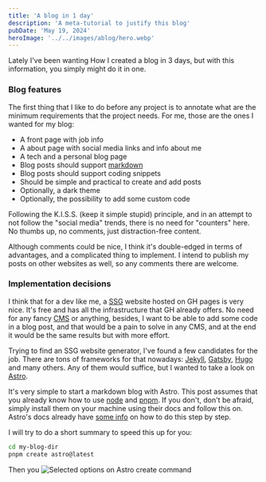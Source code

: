 ```yaml
---
title: 'A blog in 1 day'
description: 'A meta-tutorial to justify this blog'
pubDate: 'May 19, 2024'
heroImage: '../../images/ablog/hero.webp'
---
```


Lately I've been wanting
How I created a blog in 3 days, but with this information, you simply might do it in one.

### Blog features

The first thing that I like to do before any project is to annotate what are the minimum
requirements that the project needs. For me, those are the ones I wanted for my blog:
- A front page with job info
- A about page with social media links and info about me
- A tech and a personal blog page
- Blog posts should support [markdown](https://en.wikipedia.org/wiki/Markdown)
- Blog posts should support coding snippets
- Should be simple and practical to create and add posts
- Optionally, a dark theme
- Optionally, the possibility to add some custom code

Following the K.I.S.S. (keep it simple stupid) principle, and in an attempt to not follow
the "social media" trends, there is no need for "counters" here. No thumbs up, no comments,
just distraction-free content.

Although comments could be nice, I think it's double-edged in terms of advantages, and a
complicated thing to implement. I intend to publish my posts on other websites as well,
so any comments there are welcome.

### Implementation decisions

I think that for a dev like me, a [SSG](https://en.wikipedia.org/wiki/Static_site_generator)
website hosted on GH pages is very nice. It's free and has all the infrastructure that GH
already offers. No need for any fancy [CMS](https://en.wikipedia.org/wiki/Content_management_system)
or anything, besides, I want to be able to add some code in a blog post, and that would be
a pain to solve in any CMS, and at the end it would be the same results but with more
effort.

Trying to find an SSG website generator, I've found a few candidates for the job. There are tons
of frameworks for that nowadays: [Jekyll](https://jekyllrb.com/), [Gatsby](https://gatsbyjs.com),
[Hugo](https://gohugo.io/) and many others. Any of them would suffice, but I wanted to take
a look on [Astro](https://astro.build).

It's very simple to start a markdown blog with Astro. This post assumes that you already know
how to use [node](https://nodejs.org/en) and [pnpm](https://pnpm.io/). If you don't, don't be
afraid, simply install them on your machine using their docs and follow this on. Astro's docs
already have [some info](https://docs.astro.build/en/tutorial/0-introduction/) on how to do
this step by step.

I will try to do a short summary to speed this up for you:

```sh
cd my-blog-dir
pnpm create astro@latest
```

Then you
![Selected options on Astro create command](../../images/ablog/astro_create.png)



